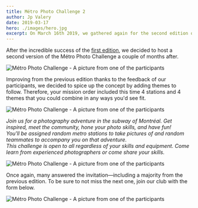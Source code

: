 ```yaml
---
title: Métro Photo Challenge 2
author: Jp Valery
date: 2019-03-17
hero: ./images/hero.jpg
excerpt: On March 16th 2019, we gathered again for the second edition of the Metro Photo Challenge. With returning participants as well as newcomers, we had once again a blast.
---
```


After the incredible success of the [first edition](/metro-photo-challenge-1), we decided to host a second version of the Métro Photo Challenge a couple of months after.

![Métro Photo Challenge - A picture from one of the participants](./images/metro-photo-challenge-march-2019-montreal-stm-participant-1.jpg)

Improving from the previous edition thanks to the feedback of our participants, we decided to spice up the concept by adding themes to follow.
Therefore, your mission order included this time 4 stations and 4 themes that you could combine in any ways you'd see fit.

![Métro Photo Challenge - A picture from one of the participants](./images/metro-photo-challenge-march-2019-montreal-stm-participant-2.jpg)

_Join us for a photography adventure in the subway of Montréal. Get inspired, meet the community, hone your photo skills, and have fun!<br />
You'll be assigned random metro stations to take pictures of and random teammates to accompany you on that adventure.<br />
This challenge is open to all regardless of your skills and equipment. Come learn from experienced photographers or come share your skills._

![Métro Photo Challenge - A picture from one of the participants](./images/metro-photo-challenge-march-2019-montreal-stm-participant-3.jpg)

 Once again, many answered the invitation—including a majority from the previous edition.
 To be sure to not miss the next one, join our club with the form below.

![Métro Photo Challenge - A picture from one of the participants](./images/metro-photo-challenge-march-2019-montreal-stm-participant-4.jpg)
